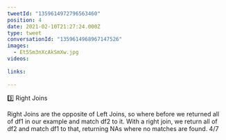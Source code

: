 ```yaml
---
tweetId: "1359614972796563460"
position: 4
date: 2021-02-10T21:27:24.000Z
type: tweet
conversationId: "1359614968967147526"
images:
  - Et5Sm3nXcAkSmXw.jpg
videos:
  
links:
  
---
```

3️⃣ Right Joins

Right Joins are the opposite of Left Joins, so where before we returned all of df1 in our example and match df2 to it. With a right join, we return all of df2 and match df1 to that, returning NAs where no matches are found. 4/7 

